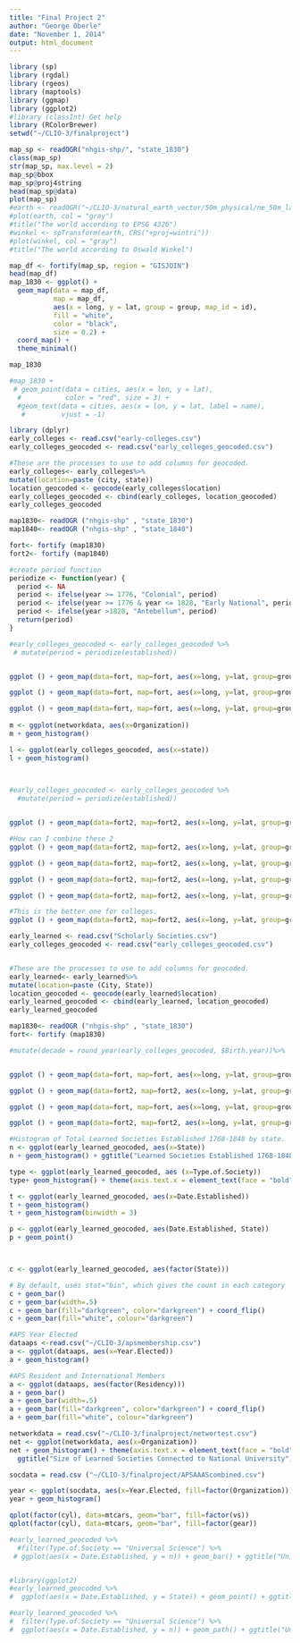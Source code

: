 ```yaml
---
title: "Final Project 2"
author: "George Oberle"
date: "November 1, 2014"
output: html_document
---
```


```r

library (sp)
library (rgdal)
library (rgeos)
library (maptools)
library (ggmap)
library (ggplot2)
#library (classInt) Get help
library (RColorBrewer)
setwd("~/CLIO-3/finalproject")
```

```r
map_sp <- readOGR("nhgis-shp/", "state_1830")
class(map_sp)
str(map_sp, max.level = 2)
map_sp@bbox
map_sp@proj4string
head(map_sp@data)
plot(map_sp)
#earth <- readOGR("~/CLIO-3/natural_earth_vector/50m_physical/ne_50m_land/", "ne_50m_land")
#plot(earth, col = "gray")
#title("The world according to EPSG 4326")
#winkel <- spTransform(earth, CRS("+proj=wintri"))
#plot(winkel, col = "gray")
#title("The world according to Oswald Winkel")

```

```r
map_df <- fortify(map_sp, region = "GISJOIN")
head(map_df)
map_1830 <- ggplot() + 
  geom_map(data = map_df,
           map = map_df,
           aes(x = long, y = lat, group = group, map_id = id),
           fill = "white",
           color = "black",
           size = 0.2) +
  coord_map() +
  theme_minimal()

map_1830

```

```r
#map_1830 +
 # geom_point(data = cities, aes(x = lon, y = lat),
  #           color = "red", size = 3) +
  #geom_text(data = cities, aes(x = lon, y = lat, label = name),
   #         vjust = -1)
```

```r
library (dplyr)
early_colleges <- read.csv("early-colleges.csv")
early_colleges_geocoded <- read.csv("early_colleges_geocoded.csv")

#These are the processes to use to add columns for geocoded.
early_colleges<- early_colleges%>%
mutate(location=paste (city, state))
location_geocoded <- geocode(early_colleges$location)
early_colleges_geocoded <- cbind(early_colleges, location_geocoded)
early_colleges_geocoded

map1830<- readOGR ("nhgis-shp" , "state_1830")
map1840<- readOGR ("nhgis-shp" , "state_1840")

fort<- fortify (map1830)
fort2<- fortify (map1840)
```



```r
#create period function
periodize <- function(year) {
  period <- NA
  period <- ifelse(year >= 1776, "Colonial", period)
  period <- ifelse(year >= 1776 & year <= 1828, "Early National", period)
  period <- ifelse(year >1828, "Antebellum", period)
  return(period)
}


```


```r
#early_colleges_geocoded <- early_colleges_geocoded %>%
 # mutate(period = periodize(established))


ggplot () + geom_map(data=fort, map=fort, aes(x=long, y=lat, group=group, map_id=id), color="black", fill="white") +geom_point(data=early_colleges_geocoded, aes (x=lon, y=lat), color="red") + coord_map()

ggplot () + geom_map(data=fort, map=fort, aes(x=long, y=lat, group=group, map_id=id), color="black", fill="white") +geom_point(data=early_colleges_geocoded, aes (x=lon, y=lat, color=factor(established)) ) + coord_map()

ggplot () + geom_map(data=fort, map=fort, aes(x=long, y=lat, group=group, map_id=id), color="black", fill="white") +geom_point(data=early_colleges_geocoded, aes (x=lon, y=lat, color=factor(period)) ) + coord_map()
 
m <- ggplot(networkdata, aes(x=Organization))
m + geom_histogram()

l <- ggplot(early_colleges_geocoded, aes(x=state))
l + geom_histogram()

                                                                                                                                                               
```

```r

#early_colleges_geocoded <- early_colleges_geocoded %>%
  #mutate(period = periodize(established))


ggplot () + geom_map(data=fort2, map=fort2, aes(x=long, y=lat, group=group, map_id=id), color="black", fill="white") +geom_point(data=early_colleges_geocoded, aes(x=lon, y=lat, shape=period), color="red") + coord_map()

#How can I combine these 2
ggplot () + geom_map(data=fort2, map=fort2, aes(x=long, y=lat, group=group, map_id=id), color="black", fill="white") +geom_point(data=early_learned_geocoded, aes (x=lon, y=lat), color="blue") + coord_map()

ggplot () + geom_map(data=fort2, map=fort2, aes(x=long, y=lat, group=group, map_id=id), color="black", fill="white") +geom_point(data=early_colleges_geocoded, aes (x=lon, y=lat, color=factor(established)) ) + coord_map()

ggplot () + geom_map(data=fort2, map=fort2, aes(x=long, y=lat, group=group, map_id=id), color="grey", fill="white") +geom_point(data=early_colleges_geocoded, aes (x=lon, y=lat, color=factor(period)) ) + coord_map()

ggplot () + geom_map(data=fort2, map=fort2, aes(x=long, y=lat, group=group, map_id=id), color="grey", fill="white") +geom_point(data=early_colleges_geocoded, size=4, aes (x=lon, y=lat, color=factor(period)) ) + coord_map()

#This is the better one for colleges.
ggplot () + geom_map(data=fort2, map=fort2, aes(x=long, y=lat, group=group, map_id=id), color="grey", fill="white") +geom_point(data=early_colleges_geocoded, size=4, aes (x=lon, y=lat, color=factor(period), shape=factor(period)) ) + coord_map()


```



```r
early_learned <- read.csv("Scholarly Societies.csv")
early_colleges_geocoded <- read.csv("early_colleges_geocoded.csv")


#These are the processes to use to add columns for geocoded.
early_learned<- early_learned%>%
mutate(location=paste (City, State))
location_geocoded <- geocode(early_learned$location)
early_learned_geocoded <- cbind(early_learned, location_geocoded)
early_learned_geocoded

map1830<- readOGR ("nhgis-shp" , "state_1830")
fort<- fortify (map1830)

#mutate(decade = round_year(early_colleges_geocoded, $Birth.year))%>%


ggplot () + geom_map(data=fort, map=fort, aes(x=long, y=lat, group=group, map_id=id), color="black", fill="white") +geom_point(data=early_learned_geocoded, aes (x=lon, y=lat), color="red") + coord_map()

ggplot () + geom_map(data=fort2, map=fort2, aes(x=long, y=lat, group=group, map_id=id), color="black", fill="light grey") +geom_point(data=early_learned_geocoded, size= 3, aes (x=lon, y=lat), color="blue") + coord_map()

ggplot () + geom_map(data=fort, map=fort, aes(x=long, y=lat, group=group, map_id=id), color="black", fill="white") +geom_point(data=early_learned_geocoded, aes (x=lon, y=lat, color=factor(Date.Established)) ) + coord_map()

ggplot () + geom_map(data=fort2, map=fort2, aes(x=long, y=lat, group=group, map_id=id), color="grey", fill="white") +geom_point(data=early_learned_geocoded, size=3, aes (x=lon, y=lat, color=factor(Date.Established)) ) + coord_map()

#Histogram of Total Learned Societies Established 1768-1848 by state.
n <- ggplot(early_learned_geocoded, aes(x=State))
n + geom_histogram() + ggtitle("Learned Societies Established 1768-1848") + ylab("Total Established")

type <- ggplot(early_learned_geocoded, aes (x=Type.of.Society))
type+ geom_histogram() + theme(axis.text.x = element_text(face = "bold", angle = 60, hjust = 1, size = 8)) +ggtitle("Learned Societies by Type") + ylab("Total Established") + xlab ("Type of Society")

t <- ggplot(early_learned_geocoded, aes(x=Date.Established))
t + geom_histogram()
t + geom_histogram(binwidth = 3)

p <- ggplot(early_learned_geocoded, aes(Date.Established, State))
p + geom_point()



c <- ggplot(early_learned_geocoded, aes(factor(State)))

# By default, uses stat="bin", which gives the count in each category
c + geom_bar()
c + geom_bar(width=.5)
c + geom_bar(fill="darkgreen", color="darkgreen") + coord_flip()
c + geom_bar(fill="white", colour="darkgreen")


```

```r
#APS Year Elected
dataaps <-read.csv("~/CLIO-3/apsmembership.csv")
a <- ggplot(dataaps, aes(x=Year.Elected))
a + geom_histogram()

#APS Resident and International Members
a <- ggplot(dataaps, aes(factor(Residency)))
a + geom_bar()
a + geom_bar(width=.5)
a + geom_bar(fill="darkgreen", color="darkgreen") + coord_flip()
a + geom_bar(fill="white", colour="darkgreen")

```

```r
networkdata = read.csv("~/CLIO-3/finalproject/networtest.csv")
net <- ggplot(networkdata, aes(x=Organization))
net + geom_histogram() + theme(axis.text.x = element_text(face = "bold", angle = 60, hjust = 1, size = 8))+
  ggtitle("Size of Learned Societies Connected to National University") + ylab("Total Members")

```

```r
socdata = read.csv ("~/CLIO-3/finalproject/APSAAAScombined.csv")

year <- ggplot(socdata, aes(x=Year.Elected, fill=factor(Organization)))
year + geom_histogram() 

qplot(factor(cyl), data=mtcars, geom="bar", fill=factor(vs))
qplot(factor(cyl), data=mtcars, geom="bar", fill=factor(gear))


```





```r
#early_learned_geocoded %>%
  #filter(Type.of.Society == "Universal Science") %>%
 # ggplot(aes(x = Date.Established, y = n)) + geom_bar() + ggtitle("Universal Science")


#library(ggplot2)
#early_learned_geocoded %>%
#  ggplot(aes(x = Date.Established, y = State)) + geom_point() + ggtitle#("Learned Societies")

#early_learned_geocoded %>%
#  filter(Type.of.Society == "Universal Science") %>%
#  ggplot(aes(x = Date.Established, y = n)) + geom_path() + ggtitle("Universal Science")

```



